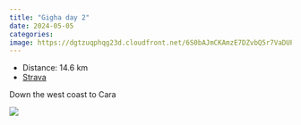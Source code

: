 ```yaml
---
title: "Gigha day 2"
date: 2024-05-05
categories: 
image: https://dgtzuqphqg23d.cloudfront.net/6S0bAJmCKAmzE7DZvbQ5r7VaDUPLMmKQRwahEfjC2Bk-768x432.jpg
---
```


- Distance: 14.6 km
- [Strava](https://www.strava.com/activities/11351115779)

Down the west coast to Cara

![](https://dgtzuqphqg23d.cloudfront.net/6S0bAJmCKAmzE7DZvbQ5r7VaDUPLMmKQRwahEfjC2Bk-768x432.jpg)



